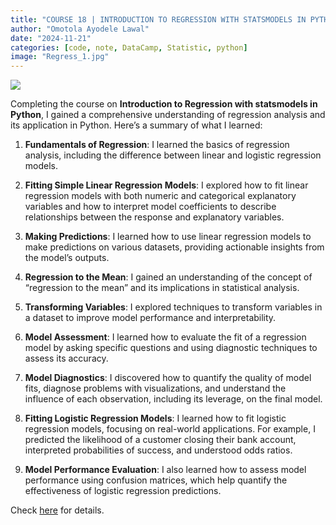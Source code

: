 ```yaml
---
title: "COURSE 18 | INTRODUCTION TO REGRESSION WITH STATSMODELS IN PYTHON"
author: "Omotola Ayodele Lawal"
date: "2024-11-21"
categories: [code, note, DataCamp, Statistic, python]
image: "Regress_1.jpg"
---
```


![](Regress_1.jpg)

Completing the course on **Introduction to Regression with statsmodels in Python**, I gained a comprehensive understanding of regression analysis and its application in Python. Here's a summary of what I learned:

1.  **Fundamentals of Regression**: I learned the basics of regression analysis, including the difference between linear and logistic regression models.

2.  **Fitting Simple Linear Regression Models**: I explored how to fit linear regression models with both numeric and categorical explanatory variables and how to interpret model coefficients to describe relationships between the response and explanatory variables.

3.  **Making Predictions**: I learned how to use linear regression models to make predictions on various datasets, providing actionable insights from the model's outputs.

4.  **Regression to the Mean**: I gained an understanding of the concept of “regression to the mean” and its implications in statistical analysis.

5.  **Transforming Variables**: I explored techniques to transform variables in a dataset to improve model performance and interpretability.

6.  **Model Assessment**: I learned how to evaluate the fit of a regression model by asking specific questions and using diagnostic techniques to assess its accuracy.

7.  **Model Diagnostics**: I discovered how to quantify the quality of model fits, diagnose problems with visualizations, and understand the influence of each observation, including its leverage, on the final model.

8.  **Fitting Logistic Regression Models**: I learned how to fit logistic regression models, focusing on real-world applications. For example, I predicted the likelihood of a customer closing their bank account, interpreted probabilities of success, and understood odds ratios.

9.  **Model Performance Evaluation**: I also learned how to assess model performance using confusion matrices, which help quantify the effectiveness of logistic regression predictions.

Check [here](https://lawaloa.github.io/Regression_1/){target="_blank"} for details.
